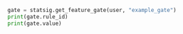 ```python
gate = statsig.get_feature_gate(user, "example_gate")
print(gate.rule_id)
print(gate.value)
```
